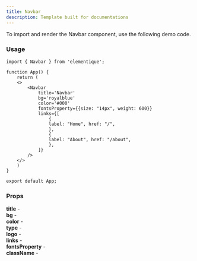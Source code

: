 ```yaml
---
title: Navbar
description: Template built for documentations
---
```


To import and render the Navbar component, use the following demo code.

### Usage

```tsx
import { Navbar } from 'elementique';

function App() {
    return (
    <>
        <Navbar 
            title='Navbar' 
            bg='royalblue' 
            color='#000' 
            fontsProperty={{size: "14px", weight: 600}} 
            links={[
                {
                label: "Home", href: "/",
                },
                {
                label: "About", href: "/about",
                },
            ]} 
        />
    </>
    )
}

export default App;
```

### Props

**title** -    
**bg** -    
**color** -    
**type** -     
**logo** -     
**links** -     
**fontsProperty** -    
**className** -     